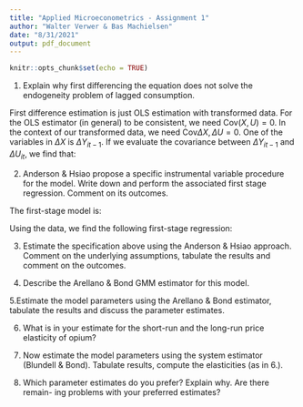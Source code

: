 ```yaml
---
title: "Applied Microeconometrics - Assignment 1"
author: "Walter Verwer & Bas Machielsen"
date: "8/31/2021"
output: pdf_document
---
```


```r
knitr::opts_chunk$set(echo = TRUE)
```

1. Explain why first differencing the equation does not solve the endogeneity problem of lagged consumption.

First difference estimation is just OLS estimation with transformed data. For the OLS estimator (in general) to be consistent, we need $\text{Cov}(X, U)=0$. In the context of our transformed data, we need $\text{Cov}{\Delta X, \Delta U}=0$. One of the variables in $\Delta X$ is $\Delta Y_{it-1}$. If we evaluate the covariance between $\Delta Y_{it-1}$ and $\Delta U_{it}$, we find that:


\begin{align*}
&\text{Cov}(\Delta Y_{it-1}, \Delta U_{it}) = \\
&\text{Cov}(\beta \Delta X_{it-1} + \rho \Delta Y_{it-2} + \Delta U_{it-1}, \Delta U_{it}) = \\
&\text{Cov}(\Delta U_{it-1}, \Delta U_{it}) \neq 0
\end{align*}

2. Anderson & Hsiao propose a specific instrumental variable procedure for the model. Write down and perform the associated first stage regression. Comment on its outcomes.

The first-stage model is: 

\begin{align*}
C_{it} - C_{it-1} = \beta_0 + \beta_1 \cdot (\log p_{it} - \log p_{it-1}) + \beta_2 \cdot (\log inc_{it} - \log inc_{it-1}) + \\
\beta_3 \cdot (\log ilop_{it} - \log ilop_{it-1}) + \beta_4 \cdot (\log z_{it} - \log z_{it-1}) + u_{it} - u_{it-1}
\end{align*}

Using the data, we find the following first-stage regression:

3. Estimate the specification above using the Anderson & Hsiao approach. Comment on the underlying assumptions, tabulate the results and comment on the outcomes.

4. Describe the Arellano & Bond GMM estimator for this model.

5.Estimate the model parameters using the Arellano & Bond estimator, tabulate the results and discuss the parameter estimates.

6. What is in your estimate for the short-run and the long-run price elasticity of opium?

7. Now estimate the model parameters using the system estimator (Blundell & Bond). Tabulate results, compute the elasticities (as in 6.).

8. Which parameter estimates do you prefer? Explain why. Are there remain- ing problems with your preferred estimates?
